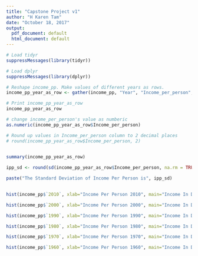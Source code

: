 ```yaml
---
title: "Capstone Project v1"
author: "H Karen Tam"
date: "October 18, 2017"
output:
  pdf_document: default
  html_document: default
---
```



```r

# Load tidyr
suppressMessages(library(tidyr))

# Load dplyr
suppressMessages(library(dplyr))

# Reshape income_pp. Make values of different years as rows. 
income_pp_year_as_row <- gather(income_pp, "Year", "Income_per_person", 2:53, na.rm = FALSE)

# Print income_pp_year_as_row
income_pp_year_as_row

# change income_per_person's value as numberic 
as.numeric(income_pp_year_as_row$Income_per_person)

# Round up values in Income_per_person column to 2 decimal places
# round(income_pp_year_as_row$Income_per_person, 2)
  
```
```r

summary(income_pp_year_as_row)

ipp_sd <- round(sd(income_pp_year_as_row$Income_per_person, na.rm = TRUE), 2)

paste("The Standard Deviation of Income Per Person is", ipp_sd)
  
```

```r

hist(income_pp$`2010`, xlab="Income Per Person 2010", main="Income In Different Countries in 2010")

hist(income_pp$`2000`, xlab="Income Per Person 2000", main="Income In Different Countries in 2000")

hist(income_pp$`1990`, xlab="Income Per Person 1990", main="Income In Different Countries in 1990")

hist(income_pp$`1980`, xlab="Income Per Person 1980", main="Income In Different Countries in 1980")

hist(income_pp$`1970`, xlab="Income Per Person 1970", main="Income In Different Countries in 1970")

hist(income_pp$`1960`, xlab="Income Per Person 1960", main="Income In Different Countries in 1960")

```

